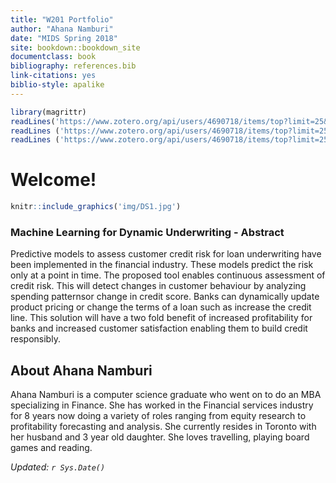 ```yaml
---
title: "W201 Portfolio"
author: "Ahana Namburi"
date: "MIDS Spring 2018"
site: bookdown::bookdown_site
documentclass: book
bibliography: references.bib
link-citations: yes
biblio-style: apalike
---
```


<!-- This won't be displayed but it will initialize your R session. Add any R libraries you need here. -->
```r
library(magrittr)
readLines('https://www.zotero.org/api/users/4690718/items/top?limit=25&format=bibtex&key=kAMHxKxrkd6ZnAi7O9uymwqR&v=1') %>% writeLines ('references.bib')
readLines ('https://www.zotero.org/api/users/4690718/items/top?limit=25&format=bibtex&key=kAMHxKxrkd6ZnAi7O9uymwqR&v=1') %>% writeLines ('references.bib')
readLines ('https://www.zotero.org/api/users/4690718/items/top?limit=25&format=bibtex&key=kAMHxKxrkd6ZnAi7O9uymwqR&v=1') %>% writeLines ('references.bib')
```


# Welcome! {-}

<!-- You can include images saved within your repo... -->
```r
knitr::include_graphics('img/DS1.jpg')
```

### Machine Learning for Dynamic Underwriting - Abstract {-}

Predictive models to assess customer credit risk for loan underwriting have been implemented in the financial industry. These models predict the risk only at a point in time. The proposed tool enables continuous assessment of credit risk. This will detect changes in customer behaviour by analyzing spending patternsor change in credit score.  Banks can dynamically update product pricing or change the terms of a loan such as increase the credit line. This solution will have a two fold benefit of increased profitability for banks and increased customer satisfaction enabling them to build credit responsibly.


## About Ahana Namburi {-}

Ahana Namburi is a computer science graduate who went on to do an MBA specializing in Finance. She has worked in the Financial services industry for 8 years now doing a variety of roles ranging from equity research to profitability forecasting and analysis. She currently resides in Toronto with her husband and 3 year old daughter. She loves travelling, playing board games and reading.

*Updated: `r Sys.Date()`*

